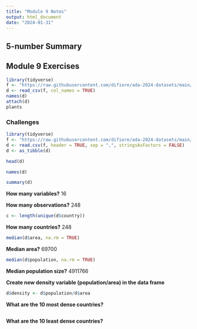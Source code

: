 ```yaml
---
title: "Module 9 Notes"
output: html_document
date: "2024-01-31"
---
```

## 5-number Summary

## Module 9 Exercises
```r
library(tidyverse)
f <- "https://raw.githubusercontent.com/difiore/ada-2024-datasets/main/Country-Data-2016.csv"
d <- read_csv(f, col_names = TRUE)
names(d)
attach(d)
plants
```

### Challenges

```r
library(tidyverse)
f <- "https://raw.githubusercontent.com/difiore/ada-2024-datasets/main/Country-Data-2016.csv"
d <- read.csv(f, header = TRUE, sep = ",", stringsAsFactors = FALSE)
d <- as_tibble(d)
```
```r
head(d)
```
```r
names(d)
```
```r
summary(d)
```
**How many variables?**
16

**How many observations?**
248
```r
c <- length(unique(d$country))
```
**How many countries?**
248

```r
median(d$area, na.rm = TRUE)
```
**Median area?**
69700

```r
median(d$population, na.rm = TRUE)
```
**Median population size?**
4911766

**Create new density variable (population/area) in the data frame**
```r
d$density <- d$population/d$area
```

**What are the 10 most dense countries?**
```r

```
**What are the 10 least dense countries?**
```r

```

